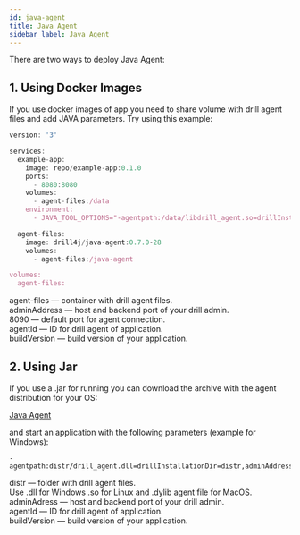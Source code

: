 ```yaml
---
id: java-agent
title: Java Agent
sidebar_label: Java Agent
---
```



There are two ways to deploy Java Agent:

## 1. Using Docker Images

If you use docker images of app you need to share volume with drill agent files and add JAVA parameters. Try using this example:

```javascript
version: '3'

services:
  example-app:
    image: repo/example-app:0.1.0
    ports:
      - 8080:8080
    volumes:
      - agent-files:/data    
    environment:
      - JAVA_TOOL_OPTIONS="-agentpath:/data/libdrill_agent.so=drillInstallationDir=/data,adminAddress=host.docker.internal:8090,agentId=ExampleAgentId,buildVersion=0.1.0,logLevel=INFO"

  agent-files:
    image: drill4j/java-agent:0.7.0-28
    volumes:
      - agent-files:/java-agent

volumes:
  agent-files:
```

<AdditionalInformation className="space-y-2">

<Badge color="#76A5E3">agent-files</Badge> — container with drill agent files. <br/>
<Badge color="#76A5E3">adminAddress</Badge> — host and backend port of your drill admin. <br/>
<Badge color="#76A5E3">8090</Badge> — default port for agent connection. <br/>
<Badge color="#76A5E3">agentId </Badge> — ID for drill agent of application. <br/>
<Badge color="#76A5E3">buildVersion</Badge> — build version of your application. <br/>

</AdditionalInformation>

## 2. Using Jar

If you use a .jar for running you can download the archive with the agent distribution for your OS:

<a href='https://github.com/Drill4J/java-agent/releases/tag/v0.7.0-28' target="_black" class="button-ghost">
    <ExternalLinkIcon/>
    Java Agent 
</a>

and start an application with the following parameters (example for Windows):

```
-agentpath:distr/drill_agent.dll=drillInstallationDir=distr,adminAddress=localhost:8090,agentId=ExampleAgent,buildVersion=0.1.0,logLevel=INFO
```

<AdditionalInformation className="space-y-2">

<Badge color="#76A5E3">distr</Badge> — folder with drill agent files.  <br/>
Use <Badge color="#76A5E3">.dll</Badge> for Windows <Badge color="#76A5E3">.so</Badge> for Linux and <Badge color="#76A5E3">.dylib</Badge> agent file for MacOS. <br/>
<Badge color="#76A5E3">adminAdress</Badge> — host and backend port of your drill admin.  <br/>
<Badge color="#76A5E3">agentId</Badge> — ID for drill agent of application. <br/> 
<Badge color="#76A5E3">buildVersion</Badge> — build version of your application. <br/>

</AdditionalInformation>

